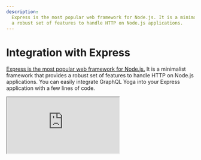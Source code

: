 ```yaml
---
description:
  Express is the most popular web framework for Node.js. It is a minimalist framework that provides
  a robust set of features to handle HTTP on Node.js applications.
---
```


# Integration with Express

[Express is the most popular web framework for Node.js.](https://expressjs.com/) It is a minimalist
framework that provides a robust set of features to handle HTTP on Node.js applications. You can
easily integrate GraphQL Yoga into your Express application with a few lines of code.

<iframe src="https://youtube.com/embed/7OY62cjicq0" title="GraphQL Yoga 3 - Express.js" />

## Installation

```sh npm2yarn
npm i express graphql-yoga graphql
```

## Example

```ts
import express from 'express'
import { createYoga } from 'graphql-yoga'

const app = express()

const yoga = createYoga()

// Bind GraphQL Yoga to the graphql endpoint to avoid rendering the playground on any path
app.use(yoga.graphqlEndpoint, yoga)

app.listen(4000, () => {
  console.log('Running a GraphQL API server at http://localhost:4000/graphql')
})
```

> You can also check a full example on our GitHub repository
> [here](https://github.com/graphql-hive/graphql-yoga/tree/main/examples/express)

## Offline Usage

By default, GraphiQL code is served from a CDN because to decrease bundle size. If you want to use
GraphiQL from a local version, you need to install it manually.

You need to pass imported `renderGraphiQL` to `createGatewayRuntime` like below:

```ts filename="Render GraphiQL offline"
import express from 'express'
import { createGatewayRuntime } from '@graphql-hive/gateway-runtime'

const app = express()

const serveRuntime = createGatewayRuntime({ renderGraphiQL })

// Bind Hive Gateway to the graphql endpoint to avoid rendering the playground on any path
app.use(serveRuntime.graphqlEndpoint, serveRuntime)

app.listen(4000, () => {
  console.log('Running a GraphQL API server at http://localhost:4000/graphql')
})
```

## Using Helmet

If you are using [Helmet](https://helmetjs.github.io/) to set your
[Content Security Policy](https://developer.mozilla.org/en-US/docs/Web/HTTP/CSP), you can use the
following configuration:

```ts
app.use(
  helmet({
    contentSecurityPolicy: {
      directives: {
        'style-src': ["'self'", 'unpkg.com'],
        'script-src': ["'self'", 'unpkg.com', "'unsafe-inline'"],
        'img-src': ["'self'", 'raw.githubusercontent.com']
      }
    }
  })
)
```

[See GraphiQL documentation page for more informations](../features/graphiql#usage-with-content-security-policy)

### Isolate GraphiQL configuration

To avoid applying this configuration to other endpoints you may have on your Express server, you can
use `Express.Router` to create a new router instance and apply the configuration only to the GraphQL
Yoga endpoint.

```ts
import express from 'express'
import helmet from 'helmet'

const app = express()

const yoga = createYoga()
const yogaRouter = express.Router()
// GraphiQL specefic CSP configuration
yogaRouter.use(
  helmet({
    contentSecurityPolicy: {
      directives: {
        'style-src': ["'self'", 'unpkg.com'],
        'script-src': ["'self'", 'unpkg.com', "'unsafe-inline'"],
        'img-src': ["'self'", 'raw.githubusercontent.com']
      }
    }
  })
)
yogaRouter.use(yoga)

// By adding the GraphQL Yoga router before the global helmet middleware,
// you can be sure that the global CSP configuration will not be applied to the GraphQL Yoga endpoint
app.use(yoga.graphqlEndpoint, yogaRouter)

// Add the global CSP configuration for the rest of your server.
app.use(helmet())

// You can know register your other endpoints that will not be affected by the GraphiQL CSP configuration
app.get('/hello', (req, res) => {
  res.send('Hello World!')
})

app.listen(4000, () => {
  console.log('Running a GraphQL API server at http://localhost:4000/graphql')
})
```

> You can also check a full example on our GitHub repository
> [here](https://github.com/graphql-hive/graphql-yoga/tree/main/examples/express-helmet)
